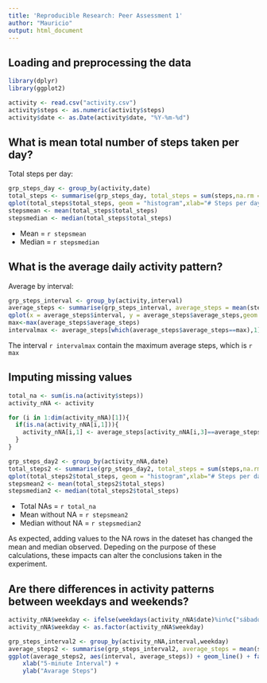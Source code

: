 ---
title: 'Reproducible Research: Peer Assessment 1'
author: "Mauricio"
output: html_document
---


## Loading and preprocessing the data

```{r libraries}
library(dplyr)
library(ggplot2)
```

```{r data}
activity <- read.csv("activity.csv")
activity$steps <- as.numeric(activity$steps)
activity$date <- as.Date(activity$date, "%Y-%m-%d")
```


## What is mean total number of steps taken per day?

Total steps per day:

```{r stepsperday}
grp_steps_day <- group_by(activity,date)
total_steps <- summarise(grp_steps_day, total_steps = sum(steps,na.rm = TRUE))
qplot(total_steps$total_steps, geom = "histogram",xlab="# Steps per day", ylab="Frequency", binwidth=500)
stepsmean <- mean(total_steps$total_steps)
stepsmedian <- median(total_steps$total_steps)
```


- Mean = `r stepsmean`
- Median = `r stepsmedian`

## What is the average daily activity pattern?

Average by interval:

```{r averageinterval}
grp_steps_interval <- group_by(activity,interval)
average_steps <- summarise(grp_steps_interval, average_steps = mean(steps,na.rm = TRUE))
qplot(x = average_steps$interval, y = average_steps$average_steps,geom = "line",xlab="5-minute interval", ylab="Mean Steps")
max<-max(average_steps$average_steps)
intervalmax <- average_steps[which(average_steps$average_steps==max),1]
```

The interval `r intervalmax` contain the maximum average steps, which is `r max`

## Imputing missing values

```{r na}
total_na <- sum(is.na(activity$steps))
activity_nNA <- activity

for (i in 1:dim(activity_nNA)[1]){
  if(is.na(activity_nNA[i,1])){
    activity_nNA[i,1] <- average_steps[activity_nNA[i,3]==average_steps$interval,2]
  }
}

grp_steps_day2 <- group_by(activity_nNA,date)
total_steps2 <- summarise(grp_steps_day2, total_steps = sum(steps,na.rm = TRUE))
qplot(total_steps2$total_steps, geom = "histogram",xlab="# Steps per day", ylab="Frequency", binwidth=500)
stepsmean2 <- mean(total_steps2$total_steps)
stepsmedian2 <- median(total_steps2$total_steps)
```

- Total NAs = `r total_na`
- Mean without NA = `r stepsmean2`
- Median without NA = `r stepsmedian2`

As expected, adding values to the NA rows in the dateset has changed the mean and median observed. Depeding on the purpose of these calculations, these impacts can alter the conclusions taken in the experiment.

## Are there differences in activity patterns between weekdays and weekends?

```{r weekdays}
activity_nNA$weekday <- ifelse(weekdays(activity_nNA$date)%in%c("sábado","domingo"),"weekend","weekday")
activity_nNA$weekday <- as.factor(activity_nNA$weekday)

grp_steps_interval2 <- group_by(activity_nNA,interval,weekday)
average_steps2 <- summarise(grp_steps_interval2, average_steps = mean(steps,na.rm = TRUE))
ggplot(average_steps2, aes(interval, average_steps)) + geom_line() + facet_grid (weekday~.)+
    xlab("5-minute Interval") + 
    ylab("Avarage Steps")
```
